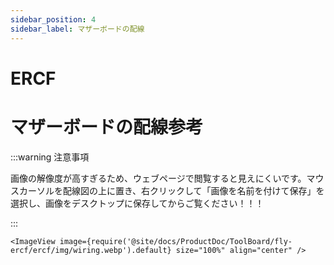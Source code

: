 ```yaml
---
sidebar_position: 4
sidebar_label: マザーボードの配線
---
```




# ERCF



# マザーボードの配線参考

:::warning 注意事項

画像の解像度が高すぎるため、ウェブページで閲覧すると見えにくいです。マウスカーソルを配線図の上に置き、右クリックして「画像を名前を付けて保存」を選択し、画像をデスクトップに保存してからご覧ください！！！

:::

    <ImageView image={require('@site/docs/ProductDoc/ToolBoard/fly-ercf/ercf/img/wiring.webp').default} size="100%" align="center" />
